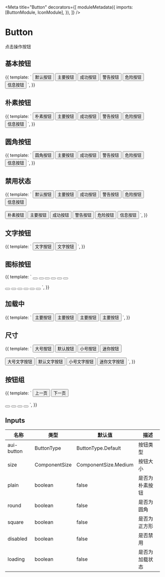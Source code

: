 

<Meta
  title="Button"
  decorators={[
    moduleMetadata({
      imports: [ButtonModule, IconModule],
    }),
  ]}
/>

# Button

点击操作按钮

## 基本按钮

<Canvas>
  <Story name="basic" height="60px">
    {{
      template: `
        <button aui-button>默认按钮</button>
        <button aui-button="primary">主要按钮</button>
        <button aui-button="success">成功按钮</button>
        <button aui-button="warning">警告按钮</button>
        <button aui-button="danger">危险按钮</button>
        <button aui-button="info">信息按钮</button>
      `,
    }}
  </Story>
</Canvas>

## 朴素按钮

<Canvas>
  <Story name="plain" height="60px">
    {{
      template: `
        <button aui-button [plain]="true">朴素按钮</button>
        <button aui-button="primary" [plain]="true">主要按钮</button>
        <button aui-button="success" [plain]="true">成功按钮</button>
        <button aui-button="warning" [plain]="true">警告按钮</button>
        <button aui-button="danger" [plain]="true">危险按钮</button>
        <button aui-button="info" [plain]="true">信息按钮</button>
      `,
    }}
  </Story>
</Canvas>

## 圆角按钮

<Canvas>
  <Story name="round" height="60px">
    {{
      template: `
        <button aui-button [round]="true">圆角按钮</button>
        <button aui-button="primary" [round]="true">主要按钮</button>
        <button aui-button="success" [round]="true">成功按钮</button>
        <button aui-button="warning" [round]="true">警告按钮</button>
        <button aui-button="danger" [round]="true">危险按钮</button>
        <button aui-button="info" [round]="true">信息按钮</button>
      `,
    }}
  </Story>
</Canvas>

## 禁用状态

<Canvas>
  <Story name="disabled" height="100px">
    {{
      template: `
        <button aui-button [disabled]="true">默认按钮</button>
        <button aui-button="primary" [disabled]="true">主要按钮</button>
        <button aui-button="success" [disabled]="true">成功按钮</button>
        <button aui-button="warning" [disabled]="true">警告按钮</button>
        <button aui-button="danger" [disabled]="true">危险按钮</button>
        <button aui-button="info" [disabled]="true">信息按钮</button>
        <br /><br />
        <button aui-button [plain]="true" [disabled]="true">朴素按钮</button>
        <button aui-button="primary" [plain]="true" [disabled]="true">主要按钮</button>
        <button aui-button="success" [plain]="true" [disabled]="true">成功按钮</button>
        <button aui-button="warning" [plain]="true" [disabled]="true">警告按钮</button>
        <button aui-button="danger" [plain]="true" [disabled]="true">危险按钮</button>
        <button aui-button="info" [plain]="true" [disabled]="true">信息按钮</button>
      `,
    }}
  </Story>
</Canvas>

## 文字按钮

<Canvas>
  <Story name="text" height="60px">
    {{
      template: `
        <button aui-button="text">文字按钮</button>
        <button aui-button="text" [disabled]="true">文字按钮</button>
      `,
    }}
  </Story>
</Canvas>

## 图标按钮

<Canvas>
  <Story name="icon" height="100px">
    {{
      template: `
        <button aui-button [square]="true"><aui-icon icon="search_s"></aui-icon></button>
        <button aui-button="primary" [square]="true"><aui-icon icon="search_s"></aui-icon></button>
        <button aui-button="success" [square]="true"><aui-icon icon="search_s"></aui-icon></button>
        <button aui-button="warning" [square]="true"><aui-icon icon="search_s"></aui-icon></button>
        <button aui-button="danger" [square]="true"><aui-icon icon="search_s"></aui-icon></button>
        <button aui-button="info" [square]="true"><aui-icon icon="search_s"></aui-icon></button>
        <br />
        <br />
        <button aui-button [square]="true" [round]="true"><aui-icon icon="search_s"></aui-icon></button>
        <button aui-button="primary" [square]="true" [round]="true"><aui-icon icon="search_s"></aui-icon></button>
        <button aui-button="success" [square]="true" [round]="true"><aui-icon icon="search_s"></aui-icon></button>
        <button aui-button="warning" [square]="true" [round]="true"><aui-icon icon="search_s"></aui-icon></button>
        <button aui-button="danger" [square]="true" [round]="true"><aui-icon icon="search_s"></aui-icon></button>
        <button aui-button="info" [square]="true" [round]="true"><aui-icon icon="search_s"></aui-icon></button>
      `,
    }}
  </Story>
</Canvas>

## 加载中

<Canvas>
  <Story name="loading" height="60px">
    {{
      template: `
        <button aui-button="primary" [loading]="true">主要按钮</button>
        <button aui-button="primary" [plain]="true" [loading]="true">主要按钮</button>
        <button aui-button="primary" [disabled]="true" [loading]="true">主要按钮</button>
        <button aui-button="primary" [plain]="true" [disabled]="true" [loading]="true">主要按钮</button>
      `,
    }}
  </Story>
</Canvas>

## 尺寸

<Canvas>
  <Story name="size" height="100px">
    {{
      template: `
        <button aui-button size="large">大号按钮</button>
        <button aui-button size="medium">默认按钮</button>
        <button aui-button size="small">小号按钮</button>
        <button aui-button size="mini">迷你按钮</button>
        <br />
        <br />
        <button aui-button="text" size="large">大号文字按钮</button>
        <button aui-button="text" size="medium">默认文字按钮</button>
        <button aui-button="text" size="small">小号文字按钮</button>
        <button aui-button="text" size="mini">迷你文字按钮</button>
      `,
    }}
  </Story>
</Canvas>

## 按钮组

<Canvas>
  <Story name="button-group" height="100px">
    {{
      template: `
        <aui-button-group>
            <button aui-button="primary">
                <aui-icon icon="angle_left"></aui-icon>
                上一页
            </button>
            <button aui-button="primary">
                下一页
                <aui-icon icon="angle_right"></aui-icon>
            </button>
        </aui-button-group>
        <br />
        <br />
        <aui-button-group>
            <button aui-button="primary" [plain]="true" [square]="true">
                <aui-icon icon="angle_double_left"></aui-icon>
            </button>
            <button aui-button="primary" [plain]="true" [square]="true">
                <aui-icon icon="angle_left"></aui-icon>
            </button>
            <button aui-button="primary" [plain]="true" [square]="true">
                <aui-icon icon="angle_right"></aui-icon>
            </button>
            <button aui-button="primary" [plain]="true" [square]="true">
                <aui-icon icon="angle_double_right"></aui-icon>
            </button>
        </aui-button-group>
      `,
    }}
  </Story>
</Canvas>

## Inputs

| 名称       | 类型          | 默认值               | 描述           |
| ---------- | ------------- | -------------------- | -------------- |
| aui-button | ButtonType    | ButtonType.Default   | 按钮类型       |
| size       | ComponentSize | ComponentSize.Medium | 按钮大小       |
| plain      | boolean       | false                | 是否为朴素按钮 |
| round      | boolean       | false                | 是否为圆角     |
| square     | boolean       | false                | 是否为正方形   |
| disabled   | boolean       | false                | 是否禁用       |
| loading    | boolean       | false                | 是否为加载状态 |
